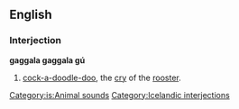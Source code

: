==English==
===Interjection===
'''gaggala gaggala gú'''

# [[cock-a-doodle-doo]], the [[cry]] of the [[rooster]].

[[Category:is:Animal sounds]]

[[Category:Icelandic interjections]]